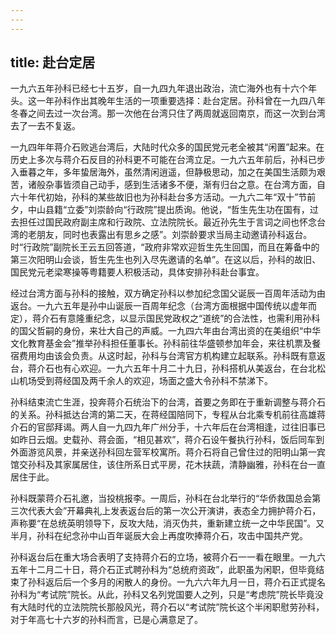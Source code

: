 ```yaml
---
---
---
```

title: 赴台定居
---



一九六五年孙科已经七十五岁，自一九四九年退出政治，流亡海外也有十六个年头。这一年孙科作出其晚年生活的一项重要选择：赴台定居。孙科曾在一九四八年冬春之间去过一次台湾。那一次他在台湾只住了两周就返回南京，而这一次到台湾去了一去不复返。

一九四年年蒋介石败逃台湾后，大陆时代众多的国民党元老全被其“闲置”起来。在历史上多次与蒋介石反目的孙科更不可能在台湾立足。一九六五年前后，孙科已步入垂暮之年，多年蛰居海外，虽然清闲逍遥，但静极思动，加之在美国生活颇为艰苦，诸般杂事皆须自己动手，感到生活诸多不便，渐有归台之意。在台湾方面，自六十年代初始，孙科的某些故旧也为孙科赴台多方活动。一九六二年“双十”节前夕，中山县籍“立委”刘崇龄向“行政院”提出质询。他说，“哲生先生功在国有，过去担任过国民政府副主席和行政院、立法院院长。最近孙先生于言词之间也怀念台湾的老朋友，同时也表露出有思乡之感”。刘崇龄要求当局主动邀请孙科返台。时“行政院”副院长王云五回答道，“政府非常欢迎哲生先生回国，而且在筹备中的第三次阳明山会谈，哲生先生也列入尽先邀请的名单”。在这以后，孙科的故旧、国民党元老梁寒操等粤籍要人积极活动，具体安排孙科赴台事宜。

经过台湾方面与孙科的接触，双方确定孙科以参加纪念国父诞辰一百周年活动为由返台。一九六五年是孙中山诞辰一百周年纪念（台湾方面根据中国传统以虚年而定），蒋介石有意隆重纪念，以显示国民党政权之“道统”的合法性，也需利用孙科的国父哲嗣的身份，来壮大自己的声威。一九四六年由台湾出资的在美组织“中华文化教育基金会”推举孙科担任董事长。孙科前往华盛顿参加年会，来往机票及餐宿费用均由该会负责。从这时起，孙科与台湾官方机构建立起联系。孙科既有意返台，蒋介石也有心欢迎。一九六五年十月二十九日，孙科搭机从美返台，在台北松山机场受到蒋经国及两千余人的欢迎，场面之盛大令孙科不禁涕下。

孙科结束流亡生涯，投奔蒋介石统治下的台湾，首要之务即在于重新调整与蒋介石的关系。孙科抵达台湾的第二天，在蒋经国陪同下，专程从台北乘专机前往高雄蒋介石的官邸拜谒。两人自一九四九年广州分手，十六年后在台湾相逢，过往旧事已如昨日云烟。史载孙、蒋会面，“相见甚欢”，蒋介石设午餐执行孙科，饭后同车到外面游览风景，并亲送孙科回左营军校寓所。蒋介石将自己曾住过的阳明山第一宾馆交孙科及其家属居住，该住所系日式平房，花木扶蔬，清静幽雅，孙科在台一直居住于此。

孙科既蒙蒋介石礼邀，当投桃报李。一周后，孙科在台北举行的“华侨救国总会第三次代表大会”开幕典礼上发表返台后的第一次公开演讲，表态全力拥护蒋介石，声称要“在总统英明领导下，反攻大陆，消灭伪共，重新建立统一之中华民国”。又半月，孙科在纪念孙中山百年诞辰大会上再度吹捧蒋介石，攻击中国共产党。

孙科返台后在重大场合表明了支持蒋介石的立场，被蒋介石一一看在眼里。一九六五年十二月二十日，蒋介石正式聘孙科为“总统府资政”，此职虽为闲职，但毕竟结束了孙科返后后一个多月的闲散人的身份。一九六六年九月一日，蒋介石正式提名孙科为“考试院”院长。从此，孙科又名列党国要人之列，只是“考虑院”院长毕竟没有大陆时代的立法院院长那般风光，蒋介石以“考试院”院长这个半闲职慰劳孙科，对于年高七十六岁的孙科而言，已是心满意足了。
